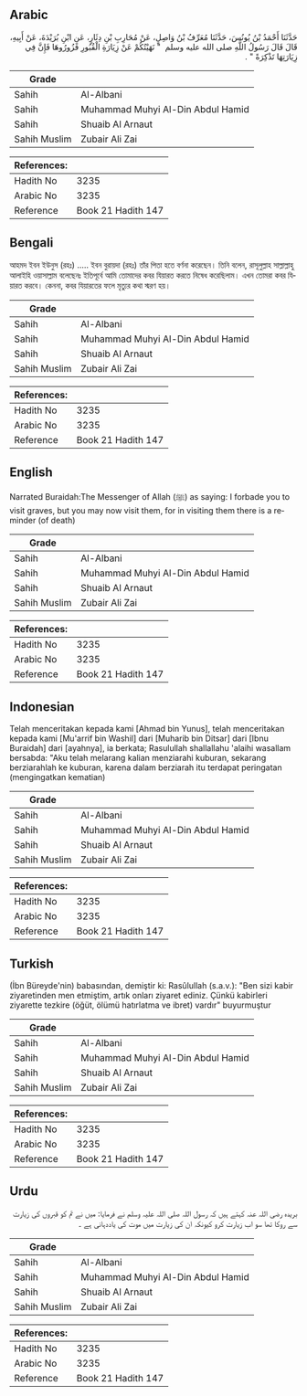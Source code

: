 ## Arabic


<div dir="rtl" lang="ar" style={{fontSize:'larger',backgroundColor:'#f8f9fa',padding:20}}>
حَدَّثَنَا أَحْمَدُ بْنُ يُونُسَ، حَدَّثَنَا مُعَرِّفُ بْنُ وَاصِلٍ، عَنْ مُحَارِبِ بْنِ دِثَارٍ، عَنِ ابْنِ بُرَيْدَةَ، عَنْ أَبِيهِ، قَالَ قَالَ رَسُولُ اللَّهِ صلى الله عليه وسلم ‏ "‏ نَهَيْتُكُمْ عَنْ زِيَارَةِ الْقُبُورِ فَزُورُوهَا فَإِنَّ فِي زِيَارَتِهَا تَذْكِرَةً ‏"‏ ‏.‏
</div>
<div style={{backgroundColor:'#f8f9fa',padding:20, marginBottom: 10}}><table> <thead> <tr> <th>Grade</th> <th></th> </tr> </thead> <tbody> <tr><td>Sahih</td><td>Al-Albani</td></tr><tr><td>Sahih</td><td>Muhammad Muhyi Al-Din Abdul Hamid</td></tr><tr><td>Sahih</td><td>Shuaib Al Arnaut</td></tr><tr><td>Sahih Muslim</td><td>Zubair Ali Zai</td></tr></tbody></table><table> <thead> <tr> <th>References:</th> <th></th> </tr> </thead> <tbody><tr><td>Hadith No</td><td>3235</td></tr><tr><td>Arabic No</td><td>3235</td></tr><tr><td>Reference</td><td>Book 21 Hadith 147</td></tr></tbody></table></div>

## Bengali


<div dir="ltr" lang="bn" style={{fontSize:'larger',backgroundColor:'#f8f9fa',padding:20}}>
আহমদ ইবন ইউনুস (রহঃ) ..... ইবন বুরায়দা (রহঃ) তাঁর পিতা হতে বর্ণনা করেছেন। তিনি বলেন, রাসূলুল্লাহ সাল্লাল্লাহু আলাইহি ওয়াসাল্লাম বলেছেনঃ ইতিপূর্বে আমি তোমাদের কবর যিয়ারত করতে নিষেধ করেছিলাম। এখন তোমরা কবর যিয়ারত করবে। কেননা, কবর যিয়ারতের ফলে মৃত্যুর কথা স্মরণ হয়।
</div>
<div style={{backgroundColor:'#f8f9fa',padding:20, marginBottom: 10}}><table> <thead> <tr> <th>Grade</th> <th></th> </tr> </thead> <tbody> <tr><td>Sahih</td><td>Al-Albani</td></tr><tr><td>Sahih</td><td>Muhammad Muhyi Al-Din Abdul Hamid</td></tr><tr><td>Sahih</td><td>Shuaib Al Arnaut</td></tr><tr><td>Sahih Muslim</td><td>Zubair Ali Zai</td></tr></tbody></table><table> <thead> <tr> <th>References:</th> <th></th> </tr> </thead> <tbody><tr><td>Hadith No</td><td>3235</td></tr><tr><td>Arabic No</td><td>3235</td></tr><tr><td>Reference</td><td>Book 21 Hadith 147</td></tr></tbody></table></div>

## English


<div dir="ltr" lang="en" style={{fontSize:'larger',backgroundColor:'#f8f9fa',padding:20}}>
Narrated Buraidah:The Messenger of Allah (ﷺ) as saying: I forbade you to visit graves, but you may now visit them, for in visiting them there is a reminder (of death)
</div>
<div style={{backgroundColor:'#f8f9fa',padding:20, marginBottom: 10}}><table> <thead> <tr> <th>Grade</th> <th></th> </tr> </thead> <tbody> <tr><td>Sahih</td><td>Al-Albani</td></tr><tr><td>Sahih</td><td>Muhammad Muhyi Al-Din Abdul Hamid</td></tr><tr><td>Sahih</td><td>Shuaib Al Arnaut</td></tr><tr><td>Sahih Muslim</td><td>Zubair Ali Zai</td></tr></tbody></table><table> <thead> <tr> <th>References:</th> <th></th> </tr> </thead> <tbody><tr><td>Hadith No</td><td>3235</td></tr><tr><td>Arabic No</td><td>3235</td></tr><tr><td>Reference</td><td>Book 21 Hadith 147</td></tr></tbody></table></div>

## Indonesian


<div dir="ltr" lang="id" style={{fontSize:'larger',backgroundColor:'#f8f9fa',padding:20}}>
Telah menceritakan kepada kami [Ahmad bin Yunus], telah menceritakan kepada kami [Mu'arrif bin Washil] dari [Muharib bin Ditsar] dari [Ibnu Buraidah] dari [ayahnya], ia berkata; Rasulullah shallallahu 'alaihi wasallam bersabda: "Aku telah melarang kalian menziarahi kuburan, sekarang berziarahlah ke kuburan, karena dalam berziarah itu terdapat peringatan (mengingatkan kematian)
</div>
<div style={{backgroundColor:'#f8f9fa',padding:20, marginBottom: 10}}><table> <thead> <tr> <th>Grade</th> <th></th> </tr> </thead> <tbody> <tr><td>Sahih</td><td>Al-Albani</td></tr><tr><td>Sahih</td><td>Muhammad Muhyi Al-Din Abdul Hamid</td></tr><tr><td>Sahih</td><td>Shuaib Al Arnaut</td></tr><tr><td>Sahih Muslim</td><td>Zubair Ali Zai</td></tr></tbody></table><table> <thead> <tr> <th>References:</th> <th></th> </tr> </thead> <tbody><tr><td>Hadith No</td><td>3235</td></tr><tr><td>Arabic No</td><td>3235</td></tr><tr><td>Reference</td><td>Book 21 Hadith 147</td></tr></tbody></table></div>

## Turkish


<div dir="ltr" lang="tr" style={{fontSize:'larger',backgroundColor:'#f8f9fa',padding:20}}>
(İbn Büreyde'nin) babasından, demiştir ki: Rasûlullah (s.a.v.): "Ben sizi kabir ziyaretinden men etmiştim, artık onları ziyaret ediniz. Çünkü kabirleri ziyarette tezkire (öğüt, ölümü hatırlatma ve ibret) vardır" buyurmuştur
</div>
<div style={{backgroundColor:'#f8f9fa',padding:20, marginBottom: 10}}><table> <thead> <tr> <th>Grade</th> <th></th> </tr> </thead> <tbody> <tr><td>Sahih</td><td>Al-Albani</td></tr><tr><td>Sahih</td><td>Muhammad Muhyi Al-Din Abdul Hamid</td></tr><tr><td>Sahih</td><td>Shuaib Al Arnaut</td></tr><tr><td>Sahih Muslim</td><td>Zubair Ali Zai</td></tr></tbody></table><table> <thead> <tr> <th>References:</th> <th></th> </tr> </thead> <tbody><tr><td>Hadith No</td><td>3235</td></tr><tr><td>Arabic No</td><td>3235</td></tr><tr><td>Reference</td><td>Book 21 Hadith 147</td></tr></tbody></table></div>

## Urdu


<div dir="rtl" lang="ur" style={{fontSize:'larger',backgroundColor:'#f8f9fa',padding:20}}>
بریدہ رضی اللہ عنہ کہتے ہیں کہ رسول اللہ صلی اللہ علیہ وسلم نے فرمایا: میں نے تم کو قبروں کی زیارت سے روکا تھا سو اب زیارت کرو کیونکہ ان کی زیارت میں موت کی یاددہانی ہے ۔
</div>
<div style={{backgroundColor:'#f8f9fa',padding:20, marginBottom: 10}}><table> <thead> <tr> <th>Grade</th> <th></th> </tr> </thead> <tbody> <tr><td>Sahih</td><td>Al-Albani</td></tr><tr><td>Sahih</td><td>Muhammad Muhyi Al-Din Abdul Hamid</td></tr><tr><td>Sahih</td><td>Shuaib Al Arnaut</td></tr><tr><td>Sahih Muslim</td><td>Zubair Ali Zai</td></tr></tbody></table><table> <thead> <tr> <th>References:</th> <th></th> </tr> </thead> <tbody><tr><td>Hadith No</td><td>3235</td></tr><tr><td>Arabic No</td><td>3235</td></tr><tr><td>Reference</td><td>Book 21 Hadith 147</td></tr></tbody></table></div>